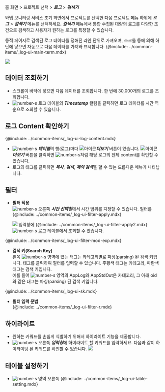 홈 화면 > 프로젝트 선택 > ***로그*** > ***검색기***

와탭 모니터링 서비스 초기 화면에서 프로젝트를 선택한 다음 프로젝트 메뉴 하위에 ***로그*** > ***검색기*** 메뉴를 선택하세요. ***검색기*** 메뉴에서 통합 수집된 대량의 로그를 다양한 조건으로 검색하고 사용자가 원하는 로그를 특정할 수 있습니다. 

동적 페이지로 검색된 로그 데이터를 정해진 라인 단위로 가져오며, 스크롤 등에 의해 하단에 닿으면 자동으로 다음 데이터를 가져와 표시합니다. {@include: ../common-items/_log-ui-main-term.mdx}

![](/img/log-search.png)

## 데이터 조회하기

* 스크롤이 바닥에 닿으면 다음 데이터를 조회합니다. 한 번에 30,000개의 로그를 조회합니다.
* ![number-s](/img/number-02.png) 로그 테이블의 ***Timestamp*** 컬럼을 클릭하면 로그 데이터를 시간 역순으로 조회할 수 있습니다.

## 로그 Content 확인하기
{@include: ../common-items/_log-ui-log-content.mdx}
* ![number-s](/img/number-02.png) ***테이블***의 행(로그)마다 ![아이콘](/img/ic-caret-right.svg)***더보기*** 버튼이 있습니다. ![아이콘](/img/ic-caret-right.svg)***더보기*** 버튼을 클릭하면 ![number-s](/img/number-04.png)처럼 해당 로그의 전체 content를 확인할 수 있습니다.
* 로그의 태그를 클릭하면 ***복사***, ***검색***, ***제외 검색***을 할 수 있는 드롭다운 메뉴가 나타납니다.

## 필터
* **필터 적용**  
    ![number-s](/img/number-01.png) 오른쪽 ***시간 선택창***에서 시간 범위를 지정할 수 있습니다. 필터를 {@include: ../common-items/_log-ui-filter-apply.mdx} 
    
    ![](https://img.whatap.io/media/images/logsearch_007_filter.png)
    입력창에 {@include: ../common-items/_log-ui-filter-apply2.mdx} ![number-s](/img/number-02.png) 로그 테이블에서 조회할 수 있습니다. 

<!-- 필터 수정과 수식 -->
{@include: ../common-items/_log-ui-filter-mod-exp.mdx}    

* **검색 키(Search Key)**  
    왼쪽 ![number-s](/img/number-03.png) 영역에 있는 태그는 카테고리별로 파싱(parsing) 된 검색 키입니다. 태그를 클릭하여 필터를 입력할 수 있습니다. <span class='logwr'>주황색</span> 태그는 카테고리, <span class='lowfg'>파란색</span> 태그는 검색 키입니다.  
    예를 들어 ![number-s](/img/number-03.png) 영역의 <span class='logwr'>AppLog</span>와 <span class='logwr'>AppStdOut</span>은 카테고리, 그 아래 <span class='lowfg'>oid</span>와 같은 태그는 파싱(parsing) 된 검색 키입니다.

{@include: ../common-items/_log-ui-sk.mdx}

* **필터 입력 문법**  
{@include: ../common-items/_log-ui-filter-r.mdx}

## 하이라이트

* 원하는 키워드를 손쉽게 식별하기 위해서 하이라이트 기능을 제공합니다. 
* ![number-s](/img/number-02.png) 오른쪽 ***입력창***에 하이라이트 할 키워드를 입력하세요. 다음과 같이 하이라이팅 된 키워드를 확인할 수 있습니다.
![](https://img.whatap.io/media/images/logsearch_012_highlight.png)

## 테이블 설정하기

* ![number-s](/img/number-02.png) 영역 오른쪽 {@include: ../common-items/_log-ui-table-setting.mdx}